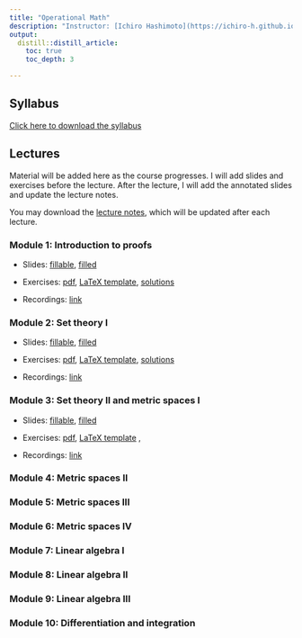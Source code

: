 ```yaml
---
title: "Operational Math"
description: "Instructor: [Ichiro Hashimoto](https://ichiro-h.github.io/), PhD student (3rd Year)"
output:
  distill::distill_article:
    toc: true
    toc_depth: 3

---
```


## Syllabus
[Click here to download the syllabus](Math/2025/syllabus/syllabus_operational_math.pdf)


## Lectures

Material will be added here as the course progresses. I will add slides and exercises before the lecture. After the lecture, I will add the annotated slides and update the lecture notes. 


<!-- Note: I will comment these in as the course progresses. Before each lecture students will have access to the slides with blanks as well as the exercises (either a pdf or a tex file they can fill in). After each lecture I will add the filled-in slides (I will hand-write during the lecture) and update the lecture notes -->


You may download the [lecture notes](Math/2025/lecture_notes/math_notes.pdf), which will be updated after each lecture.



### Module 1: Introduction to proofs

 - Slides: [fillable](Math/2025/module1/slides.pdf),   [filled](Math/2025/module1/slides_filled.pdf)

 - Exercises: [pdf](Math/2025/module1/exercises.pdf), [LaTeX template](Math/2025/module1/exercises.tex),  [solutions](Math/2025/module1/exercise_solutions.pdf) 

- Recordings: [link](https://play.library.utoronto.ca/watch/93b55eaad147253162ed0e5d524cc0bf)

### Module 2: Set theory I

- Slides: [fillable](Math/2025/module2/slides.pdf),  [filled](Math/2025/module2/slides_filled.pdf)

- Exercises: [pdf](Math/2025/module2/exercises.pdf), [LaTeX template](Math/2025/module2/exercises.tex), 
[solutions](Math/2025/module2/exercise_solutions.pdf)

- Recordings: [link](https://play.library.utoronto.ca/watch/5d0d3f96ebfdb44ba7f371d613cda594)

### Module 3: Set theory II and metric spaces I
 - Slides: [fillable](Math/2025/module3/slides.pdf), [filled](Math/2025/module3/slides_filled.pdf)

- Exercises: [pdf](Math/2025/module3/exercises.pdf), [LaTeX template](Math/2025/module3/exercises.tex) ,<!--  [solutions](Math/2025/module3/exercise_solutions.pdf) -->


- Recordings: [link](https://play.library.utoronto.ca/watch/104d0ca7a4ad12e1799d01ccba59179e) 

### Module 4: Metric spaces II

<!-- - Slides: [fillable](Math/2025/module4/slides.pdf), [filled](Math/2025/module4/slides_filled.pdf) -->

<!-- - Exercises: [pdf](Math/2025/module4/exercises.pdf), [LaTeX template](Math/2025/module4/exercises.tex), [solutions](Math/2025/module4/exercise_solutions.pdf) -->

<!-- - Recordings: [link](https://play.library.utoronto.ca/watch/21ee75e022e31a2e1d3862d4eeccb1f2) -->

### Module 5: Metric spaces III

<!-- - Slides: [fillable](Math/2025/module5/slides.pdf), [filled](Math/2025/module5/slides_filled.pdf) -->

<!-- - Exercises: [pdf](Math/2025/module5/exercises.pdf), [LaTeX](Math/2025/module5/exercises.tex), [solutions](Math/2025/module5/exercise_solutions.pdf)  -->

<!-- - Recordings: [link](https://play.library.utoronto.ca/watch/9b004d8a2faa899be290765d2605515f) -->

### Module 6: Metric spaces IV

<!-- - Slides: [fillable](Math/2025/module6/slides.pdf) , [filled](Math/2025/module6/slides_filled.pdf) -->

<!-- - Exercises: [pdf](Math/2025/module6/exercises.pdf), [LaTeX](Math/2025/module6/exercises.tex), [solutions](Math/2025/module6/exercise_solutions.pdf)  -->
 
<!-- Recordings: [link](https://play.library.utoronto.ca/watch/0987aa47cdf34cbee4f6677b2951a3bf) -->

### Module 7: Linear algebra I

<!-- - Slides: [fillable](Math/2025/module7/slides.pdf), [filled](Math/2025/module7/slides_filled.pdf) -->

<!-- - Exercises: [pdf](Math/2025/module7/exercises.pdf), [LaTeX](Math/2025/module7/exercises.tex), [solutions](Math/2025/module7/exercise_solutions.pdf) -->

<!-- - Recordings: [link](https://play.library.utoronto.ca/watch/744f064f5d74b1be83e2a0392d382fce) -->

### Module 8: Linear algebra II

<!-- - Slides: [fillable](Math/2025/module8/slides.pdf), [filled](Math/2025/module8/slides_filled.pdf) -->

<!-- - Exercises: [pdf](Math/2025/module8/exercises.pdf), [LaTeX](Math/2025/module8/exercises.tex), [solutions](Math/2025/module8/exercise_solutions.pdf) -->

<!-- - Recordings: [link](https://play.library.utoronto.ca/watch/9e0792643a089922dd45622fbce1e9b6) -->

### Module 9: Linear algebra III

<!-- - Slides: [fillable](Math/2025/module9/slides.pdf), [filled](Math/2025/module9/slides_filled.pdf) -->

<!-- - Exercises: [pdf](Math/2025/module9/exercises.pdf), [LaTeX](Math/2025/module9/exercises.tex), [solutions](Math/2025/module9/exercise_solutions.pdf) -->
 

<!-- - Recordings: [link](https://play.library.utoronto.ca/watch/923255822fcdd588fd8424cd8dfb9132) -->

### Module 10: Differentiation and integration

<!-- - Slides: [fillable](Math/2025/module10/slides.pdf), -->
 <!-- [filled](Math/2025/module10/slides_filled.pdf) -->

<!-- - Exercises: [pdf](Math/2025/module10/exercises.pdf), [LaTeX](Math/2025/module10/exercises.tex), -->
 <!-- [solutions](Math/2025/module10/exercise_solutions.pdf) -->

<!-- - Recordings: [link](https://play.library.utoronto.ca/watch/2adfc198708dc8fb93f25c6041f2d30f) -->